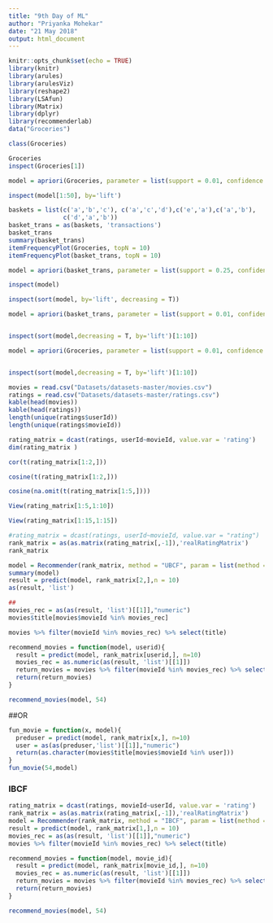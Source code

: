 ---
title: "9th Day of ML"
author: "Priyanka Mohekar"
date: "21 May 2018"
output: html_document
---

```{r setup, include=FALSE}
knitr::opts_chunk$set(echo = TRUE)
library(knitr)
library(arules)
library(arulesViz)
library(reshape2)
library(LSAfun)
library(Matrix)
library(dplyr)
library(recommenderlab)
data("Groceries")
```


```{r}
class(Groceries)
```

```{r}
Groceries
inspect(Groceries[1])
```

```{r}
model = apriori(Groceries, parameter = list(support = 0.01, confidence = 0.2))

inspect(model[1:50], by='lift')
```


```{r}
baskets = list(c('a','b','c'), c('a','c','d'),c('e','a'),c('a','b'),
               c('d','a','b'))
basket_trans = as(baskets, 'transactions')
basket_trans
summary(basket_trans)
itemFrequencyPlot(Groceries, topN = 10)
itemFrequencyPlot(basket_trans, topN = 10)
```


```{r}
model = apriori(basket_trans, parameter = list(support = 0.25, confidence = 0))

inspect(model)

inspect(sort(model, by='lift', decreasing = T))
```


```{r}
model = apriori(basket_trans, parameter = list(support = 0.01, confidence = 0.2))


inspect(sort(model,decreasing = T, by='lift')[1:10])
```


```{r}
model = apriori(Groceries, parameter = list(support = 0.01, confidence = 0.2))


inspect(sort(model,decreasing = T, by='lift')[1:10])

```


```{r}
movies = read.csv("Datasets/datasets-master/movies.csv")
ratings = read.csv("Datasets/datasets-master/ratings.csv")
kable(head(movies))
kable(head(ratings))
length(unique(ratings$userId))
length(unique(ratings$movieId))

rating_matrix = dcast(ratings, userId~movieId, value.var = 'rating')
dim(rating_matrix )
```


```{r}
cor(t(rating_matrix[1:2,]))

cosine(t(rating_matrix[1:2,]))

cosine(na.omit(t(rating_matrix[1:5,])))

View(rating_matrix[1:5,1:10])

View(rating_matrix[1:15,1:15])

#rating_matrix = dcast(ratings, userId~movieId, value.var = "rating")
rank_matrix = as(as.matrix(rating_matrix[,-1]),'realRatingMatrix')
rank_matrix

model = Recommender(rank_matrix, method = "UBCF", param = list(method = "Cosine", nn=30))
summary(model)
result = predict(model, rank_matrix[2,],n = 10)
as(result, 'list')

##
movies_rec = as(as(result, 'list')[[1]],"numeric")
movies$title[movies$movieId %in% movies_rec]

movies %>% filter(movieId %in% movies_rec) %>% select(title)
```


```{r}
recommend_movies = function(model, userid){
  result = predict(model, rank_matrix[userid,], n=10)
  movies_rec = as.numeric(as(result, 'list')[[1]])
  return_movies = movies %>% filter(movieId %in% movies_rec) %>% select(title)
  return(return_movies)
}

recommend_movies(model, 54)
```

##OR
```{r}
fun_movie = function(x, model){
  preduser = predict(model, rank_matrix[x,], n=10)
  user = as(as(preduser,'list')[[1]],"numeric")
  return(as.character(movies$title[movies$movieId %in% user]))
}
fun_movie(54,model)
```

### IBCF
```{r}
rating_matrix = dcast(ratings, movieId~userId, value.var = 'rating')
rank_matrix = as(as.matrix(rating_matrix[,-1]),'realRatingMatrix')
model = Recommender(rank_matrix, method = "IBCF", param = list(method = "Cosine"))
result = predict(model, rank_matrix[1,],n = 10)
movies_rec = as(as(result, 'list')[[1]],"numeric")
movies %>% filter(movieId %in% movies_rec) %>% select(title)
```


```{r}
recommend_movies = function(model, movie_id){
  result = predict(model, rank_matrix[movie_id,], n=10)
  movies_rec = as.numeric(as(result, 'list')[[1]])
  return_movies = movies %>% filter(movieId %in% movies_rec) %>% select(title)
  return(return_movies)
}

recommend_movies(model, 54)
```

